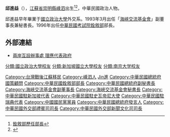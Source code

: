 {{Infobox_officeholder
| name = 邱進益
| image name =Chiu Chin-yi.jpg
| width = 220px
| now = 中華民國（台灣）政治人士
| period =
| Sex = 男 
| Native place = [[浙江|浙江]][[慈溪县|慈溪县]]
| date of birth ={{birth date and age|1936|11|19}}
| date of death =  
| party = {{KMT}}
| place of birth = {{ROC}}[[江蘇省|江蘇省]][[嵊泗縣|嵊泗縣]]
| educate = 
* [[國立政治大學|國立政治大學]]外交系學士<br><span style="color: blue;"></span>
* [[新加坡國立大學|新加坡國立大學]]企管學院企管碩士<br><span style="color: blue;"></span>
* [[南京大學|南京大學]]歷史學系博士（2009年）<br><span style="color: blue;"></span>
| past = 
*[[外交特考|外交特考]]及[[中華民國外交部|外交部]]外館基層官員（1961-1970）
*驻[[馬爾他|馬爾他]]大使館二等秘書代辦（1970-1972）
*外交部歐洲司科長（1972-1974）
*[[中國駐奧地利大使列表|駐奧地利代表處]]副代表（1975-1979）
*外交部歐洲司副司長（1979-1981）
*[[中国驻瑞典大使列表|駐瑞典代表處代表]]（1981-1983）
*外交部禮賓司長（1983-1985）
*外交部新聞文化司長兼發言人（1985-1987）
*[[中華民國駐史瓦帝尼大使列表|駐史瓦濟蘭王國大使]]（1987-1988）
*[[中華民國總統府|總統府]]副秘書長（1988-1993）
*[[國家統一委員會|國家統一委員會]]研究委員會召集人（1990-1993）
*總統府發言人（1990-1993）
*國家統一委員會執行秘書（1990-1993）
*[[財團法人海峽交流基金會|財團法人海峽交流基金會]]副董事長兼秘書長（1993.03-1993.12）
*總統府[[國策顧問|國策顧問]]（1993-1996）
*[[中国駐新加坡大使列表|駐新加坡代表處]]特任代表（1994-1996）
*[[考試院|考試院]][[銓敘部|銓敘部]]部長（1996-2000）
*[[公務人員退休撫卹基金管理委員會|公務人員退休撫卹基金管理委員會]]主任委員（1996-2000）
*[[財團法人|財團法人]][[日月光文教基金會|日月光文教基金會]]董事長（2000-2005）}}

'''邱進益'''（{{bd|1936年|11月19日|catIdx=Qiu邱}}），[[江蘇省|江蘇省]][[崇明縣|崇明縣]][[嵊泗列島|嵊泗]]出生<ref>[https://www.mocs.gov.tw/pages/detail.aspx?Node=640&Page=1303&Index=0 銓敘部歷任部長]</ref><ref name="Chiu">{{cite web |url=http://news.cnnb.com.cn/system/2015/11/15/008429444.shtml |title=22年前“汪辜会谈”时的签字钢笔 他捐给故乡宁波了 |publisher=宁波新闻 |author=中国宁波网 |date=2015-11-15 |accessdate=2015-12-05 |archive-date=2015-12-21 |archive-url=https://web.archive.org/web/20151221155227/http://news.cnnb.com.cn/system/2015/11/15/008429444.shtml |dead-url=no }}</ref>，中華民國政治人物。

邱進益早年畢業于[[國立政治大學|國立政治大學]]外交系。1993年3月出任「[[海峽交流基金會|海峽交流基金會]]」副董事長兼秘書長。1996年出任[[中華民國|中華民國]][[考試院|考試院]][[銓敘部|銓敘部]]部長。

== 外部連結 ==
{{reflist}}
{{Commons cat|Chiu Chin-yi}}
*[http://www.awakeningtw.com/awakening/news_center/show.php?itemid=41861 兩岸互設辦事處 理應代表政府]{{dead link|date=2018年4月 |bot=InternetArchiveBot |fix-attempted=yes }}

{{start box}}
{{s-before|?}}
{{s-title|[[中華民國|中華民國]][[中国驻瑞典大使列表|駐瑞典代表]]|1981年—1983年}}
{{s-after|?}}
{{s-before|[[王飛|王飛]]}}
{{s-title|[[中華民國|中華民國]][[中華民國駐史瓦帝尼大使列表|駐史瓦濟蘭王國大使]]|1987年—1988年}}
{{s-after|[[章德惠|章德惠]]}}
{{s-before|[[張祖詒|張祖詒]]}}
{{s-title|[[中華民國總統府副秘書長|中華民國總統府副秘書長]]|1988年11月1日—1993年3月11日}}
{{s-after|[[戴瑞明|戴瑞明]]}}
{{s-before|[[關中_(人物)|關中]]}}
{{s-title|[[中華民國銓敘部|中華民國銓敘部]]長|1996年9月1日—2000年5月20日}}
{{s-after|[[吳容明|吳容明]]}}
{{end box}}

{{國家統一委員會成員}}

{{DEFAULTSORT:Qiu邱}}
[[Category:台灣戰後江蘇移民|Category:台灣戰後江蘇移民]]
[[Category:嵊泗人|Category:嵊泗人]]
[[Category:邱姓|Jin進]]
[[分類:國立政治大學校友|分類:國立政治大學校友]]
[[分類:新加坡國立大學校友|分類:新加坡國立大學校友]]
[[Category:中華民國總統府國策顧問|Category:中華民國總統府國策顧問]]
[[Category:中華民國銓敘部部長|Category:中華民國銓敘部部長]]
[[Category:中華民國總統府副秘書長|Category:中華民國總統府副秘書長]]
[[Category:海峽交流基金會副董事長|Category:海峽交流基金會副董事長]]
[[Category:海峽交流基金會秘書長|Category:海峽交流基金會秘書長]]
[[Category:中華民國駐新加坡代表|Category:中華民國駐新加坡代表]]
[[Category:中華民國駐史瓦帝尼大使|Category:中華民國駐史瓦帝尼大使]]
[[Category:中華民國駐瑞典代表|Category:中華民國駐瑞典代表]]
[[Category:中國國民黨黨員|Category:中國國民黨黨員]]
[[分類:南京大学校友|分類:南京大学校友]]
[[Category:中華民國總統府發言人|Category:中華民國總統府發言人]]
[[Category:中華民國外交部禮賓司司長|Category:中華民國外交部禮賓司司長]]
[[Category:中華民國外交部新聞文化司司長|Category:中華民國外交部新聞文化司司長]]